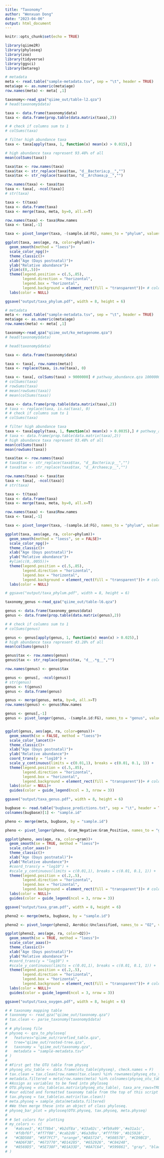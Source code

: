 ---
title: "Taxonomy"
author: "Wenxuan Dong"
date: "2023-04-06"
output: html_document
---

```{r setup, include=FALSE}
knitr::opts_chunk$set(echo = TRUE)
```

```{r load package, include=FALSE}
library(qiime2R)
library(phyloseq)
library(zoo)
library(tidyverse)
library(ggsci)
library(betareg)
```

```{r phylum level, include=FALSE}
# metadata
meta <- read.table("sample-metadata.tsv", sep = "\t", header = TRUE)
meta$age <- as.numeric(meta$age)
row.names(meta) <- meta[ ,1]

taxonomy<-read_qza("qiime_out/table-l2.qza")
# head(taxonomy$data)

taxa <- data.frame(taxonomy$data)
taxa <- data.frame(prop.table(data.matrix(taxa),2))

# # check if columns sum to 1
# colSums(taxa)

# filter high abundance taxa
taxa <- taxa[apply(taxa, 1, function(x) mean(x) > 0.015),]

# high abundance taxa represent 93.48% of all 
mean(colSums(taxa))

taxa$tax <- row.names(taxa)
taxa$tax <- str_replace(taxa$tax, "d__Bacteria;p__","")
taxa$tax <- str_replace(taxa$tax, "d__Archaea;p__","")

row.names(taxa) <- taxa$tax
taxa <- taxa[, -ncol(taxa)]
# str(taxa)

taxa <- t(taxa)
taxa <- data.frame(taxa)
taxa <- merge(taxa, meta, by=0, all.x=T)

row.names(taxa) <- taxa$Row.names
taxa <- taxa[,-1]

taxa <- pivot_longer(taxa, -(sample.id:FG), names_to = "phylum", values_to = "ra")

ggplot(taxa, aes(age, ra, color=phylum))+
  geom_smooth(method = "loess")+
  scale_color_npg()+   
  theme_classic()+
  xlab("Age (Days postnatal)")+
  ylab("Relative abundance")+
  ylim(c(0,.5))+
  theme(legend.position = c(.5,.85),
        legend.direction = "horizontal",
        legend.box = "horizontal",
        legend.background = element_rect(fill = "transparent"))+ # color = "black", 
  labs(color = NULL)

ggsave("output/taxa_phylum.pdf", width = 8, height = 6)
```


```{r}
# metadata
meta <- read.table("sample-metadata.tsv", sep = "\t", header = TRUE)
meta$age <- as.numeric(meta$age)
row.names(meta) <- meta[ ,1]

taxonomy<-read_qza("qiime_out/ko_metagenome.qza")
# head(taxonomy$data)

# head(taxonomy$data)

taxa <- data.frame(taxonomy$data)

taxa <- taxa[, row.names(meta)]
taxa <- replace(taxa, is.na(taxa), 0)

taxa <- taxa[, colSums(taxa) > 9000000] # pathway_abundance.qza 1000000;ko_metagenome.qza 9000000 ec_metagenome.qza 5000000
# colSums(taxa)
# rowSums(taxa)
# mean(rowSums(taxa))
# mean(colSums(taxa))

taxa <- data.frame(prop.table(data.matrix(taxa),2))
# taxa <- replace(taxa, is.na(taxa), 0)
# # check if columns sum to 1
# colSums(taxa)

# filter high abundance taxa
taxa <- taxa[apply(taxa, 1, function(x) mean(x) > 0.0035),] # pathway_abundance.qza 0.0085;ko_metagenome.qza 0.0035 ec_metagenome.qza 5000000
# taxa <- data.frame(prop.table(data.matrix(taxa),2))
# high abundance taxa represent 93.48% of all 
mean(colSums(taxa))
mean(rowSums(taxa))

taxa$tax <- row.names(taxa)
# taxa$tax <- str_replace(taxa$tax, "d__Bacteria;p__","")
# taxa$tax <- str_replace(taxa$tax, "d__Archaea;p__","")

row.names(taxa) <- taxa$tax
taxa <- taxa[, -ncol(taxa)]
# str(taxa)

taxa <- t(taxa)
taxa <- data.frame(taxa)
taxa <- merge(taxa, meta, by=0, all.x=T)

row.names(taxa) <- taxa$Row.names
taxa <- taxa[,-1]

taxa <- pivot_longer(taxa, -(sample.id:FG), names_to = "phylum", values_to = "ra")

ggplot(taxa, aes(age, ra, color=phylum))+
  geom_smooth(method = "loess", se = FALSE)+
  scale_color_npg()+   
  theme_classic()+
  xlab("Age (Days postnatal)")+
  ylab("Relative abundance")+
  #ylim(c(0,.0055))+
  theme(legend.position = c(.5,.85),
        legend.direction = "horizontal",
        legend.box = "horizontal",
        legend.background = element_rect(fill = "transparent"))+ # color = "black", 
  labs(color = NULL)

# ggsave("output/taxa_phylum.pdf", width = 8, height = 6)
```


```{r}
taxonomy_genus <-read_qza("qiime_out/table-l6.qza")

genus <- data.frame(taxonomy_genus$data)
genus <- data.frame(prop.table(data.matrix(genus),2))

# # check if columns sum to 1
# colSums(genus)

genus <- genus[apply(genus, 1, function(x) mean(x) > 0.025),]
# high abundance taxa represent 43.28% of all 
mean(colSums(genus))

genus$tax <- row.names(genus)
genus$tax <- str_replace(genus$tax, "d__.*g__","")

row.names(genus) <- genus$tax

genus <- genus[, -ncol(genus)]
# str(genus)
genus <- t(genus)
genus <- data.frame(genus)

genus <- merge(genus, meta, by=0, all.x=T)
row.names(genus) <- genus$Row.names

genus <- genus[,-1]
genus <- pivot_longer(genus, -(sample.id:FG), names_to = "genus", values_to = "ra")


ggplot(genus, aes(age, ra, color=genus))+
  geom_smooth(se = FALSE, method = "loess")+
  scale_color_lancet()+   
  theme_classic()+
  xlab("Age (Days postnatal)")+
  ylab("Relative abundance")+
  coord_trans(y = "log10") +
  scale_y_continuous(limits = c(0.01,1), breaks = c(0.01, 0.1, 1)) +
  theme(legend.position = c(.5,.85),
        legend.direction = "horizontal",
        legend.box = "horizontal",
        legend.background = element_rect(fill = "transparent"))+ # color = "black", 
  labs(color = NULL)+
  guides(color = guide_legend(ncol = 3, nrow = 3))

ggsave("output/taxa_genus.pdf", width = 8, height = 6)
```

```{r}
bugbase <- read.table("bugbase_predictions.txt", sep = "\t", header = TRUE)
colnames(bugbase)[1] <- "sample.id"

pheno <- merge(meta, bugbase, by = "sample.id")

pheno <- pivot_longer(pheno, Gram_Negative:Gram_Positive, names_to = "gram", values_to = "ra")

ggplot(pheno, aes(age, ra, color=gram))+
  geom_smooth(se = TRUE, method = "loess")+
  scale_color_aaas()+   
  theme_classic()+
  xlab("Age (Days postnatal)")+
  ylab("Relative abundance")+
  #coord_trans(y = "log10") +
  #scale_y_continuous(limits = c(0.01,1), breaks = c(0.01, 0.1, 1)) +
  theme(legend.position = c(.2,.5),
        legend.direction = "horizontal",
        legend.box = "horizontal",
        legend.background = element_rect(fill = "transparent"))+ # color = "black", 
  labs(color = NULL)+
  guides(color = guide_legend(ncol = 3, nrow = 3))

ggsave("output/taxa_gram.pdf", width = 8, height = 6)
```

```{r}
pheno2 <- merge(meta, bugbase, by = "sample.id")

pheno2 <- pivot_longer(pheno2, Aerobic:Unclassified, names_to = "O2", values_to = "ra")

ggplot(pheno2, aes(age, ra, color=O2))+
  geom_smooth(se = TRUE, method = "loess")+
  scale_color_aaas()+   
  theme_classic()+
  xlab("Age (Days postnatal)")+
  ylab("Relative abundance")+
  #coord_trans(y = "log10") +
  #scale_y_continuous(limits = c(0.01,1), breaks = c(0.01, 0.1, 1)) +
  theme(legend.position = c(.2,.5),
        legend.direction = "horizontal",
        legend.box = "horizontal",
        legend.background = element_rect(fill = "transparent"))+ # color = "black", 
  labs(color = NULL)+
  guides(color = guide_legend(ncol = 3, nrow = 3))

ggsave("output/taxa_oxygen.pdf", width = 8, height = 6)
```






```{r read tables, include=FALSE}
# # taxonomy mapping table
# taxonomy <- read_qza("qiime_out/taxonomy.qza")
# tax.clean <- parse_taxonomy(taxonomy$data)
# 
# # phyloseq file
# physeq <- qza_to_phyloseq(
#   features="qiime_out/rarefied_table.qza",
#   tree="qiime_out/rooted-tree.qza",
#   taxonomy = "qiime_out/taxonomy.qza",
#   metadata = "sample-metadata.tsv"
# )
# 
# #First get the OTU table from physeq
# physeq_otu_table <- data.frame(otu_table(physeq), check.names = F)
# tax.clean = tax.clean[row.names(tax.clean) %in% rownames(physeq_otu_table),]
# metadata.filtered = meta[row.names(meta) %in% colnames(physeq_otu_table),]
# #Assign as variables to be feed into phyloseq
# OTU.physeq = otu_table(as.matrix(physeq_otu_table), taxa_are_rows=TRUE)
# #our edited and formatted taxonomy table from the top of this script
# tax.physeq = tax_table(as.matrix(tax.clean))    
# meta.physeq = sample_data(metadata.filtered)
# #We then merge these into an object of class phyloseq.
# physeq_bar_plot = phyloseq(OTU.physeq, tax.physeq, meta.physeq)
# 
# # Set colors for plotting
# my_colors <- c(
#   '#a6cee3','#1f78b4','#b2df8a','#33a02c','#fb9a99','#e31a1c',
#   '#fdbf6f','#ff7f00','#cab2d6','#6a3d9a','#ffff99','#b15928', 
#   "#CBD588", "#5F7FC7", "orange","#DA5724", "#508578", "#CD9BCD",
#   "#AD6F3B", "#673770","#D14285", "#652926", "#C84248", 
#   "#8569D5", "#5E738F","#D1A33D", "#8A7C64", "#599861", "gray", "black"
# )
```


















